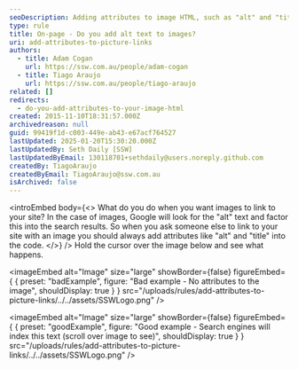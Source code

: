 ```yaml
---
seoDescription: Adding attributes to image HTML, such as "alt" and "title", helps search engines index the text and improves accessibility
type: rule
title: On-page - Do you add alt text to images?
uri: add-attributes-to-picture-links
authors:
  - title: Adam Cogan
    url: https://ssw.com.au/people/adam-cogan
  - title: Tiago Araujo
    url: https://ssw.com.au/people/tiago-araujo
related: []
redirects:
  - do-you-add-attributes-to-your-image-html
created: 2015-11-10T18:31:57.000Z
archivedreason: null
guid: 99419f1d-c003-449e-ab43-e67acf764527
lastUpdated: 2025-01-20T15:30:20.000Z
lastUpdatedBy: Seth Daily [SSW]
lastUpdatedByEmail: 130118701+sethdaily@users.noreply.github.com
createdBy: TiagoAraujo
createdByEmail: TiagoAraujo@ssw.com.au
isArchived: false
---
```


<introEmbed
  body={<>
What do you do when you want images to link to your site? In the case of images, Google will look for the "alt" text and factor this into the search results. So when you ask someone else to link to your site with an image you should always add attributes like "alt" and "title" into the code.
  </>}
/>
Hold the cursor over the image below and see what happens.

<imageEmbed
  alt="Image"
  size="large"
  showBorder={false}
  figureEmbed={ {
    preset: "badExample",
    figure: "Bad example - No attributes to the image",
    shouldDisplay: true
  } }
  src="/uploads/rules/add-attributes-to-picture-links/../../assets/SSWLogo.png"
/>

<imageEmbed
  alt="Image"
  size="large"
  showBorder={false}
  figureEmbed={ {
    preset: "goodExample",
    figure: "Good example - Search engines will index this text (scroll over image to see)",
    shouldDisplay: true
  } }
  src="/uploads/rules/add-attributes-to-picture-links/../../assets/SSWLogo.png"
/>
